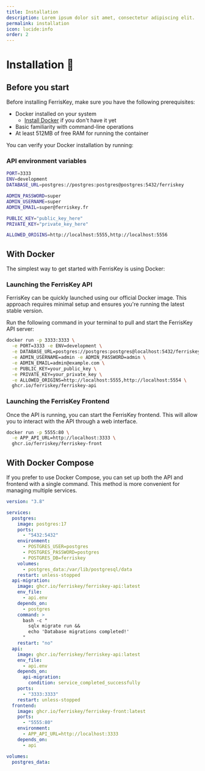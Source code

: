 ```yaml
---
title: Installation
description: Lorem ipsum dolor sit amet, consectetur adipiscing elit.
permalink: installation
icon: lucide:info
order: 2
---
```


# Installation 🚀

## Before you start

Before installing FerrisKey, make sure you have the following prerequisites:

- Docker installed on your system
  - [Install Docker](https://docs.docker.com/get-docker/) if you don't have it yet
- Basic familiarity with command-line operations
- At least 512MB of free RAM for running the container

You can verify your Docker installation by running:

### API environment variables

```bash
PORT=3333
ENV=development
DATABASE_URL=postgres://postgres:postgres@postgres:5432/ferriskey

ADMIN_PASSWORD=super
ADMIN_USERNAME=super
ADMIN_EMAIL=super@ferriskey.fr

PUBLIC_KEY="public_key_here"
PRIVATE_KEY="private_key_here"

ALLOWED_ORIGINS=http://localhost:5555,http://localhost:5556
```

## With Docker

The simplest way to get started with FerrisKey is using Docker:

### Launching the FerrisKey API

FerrisKey can be quickly launched using our official Docker image. This approach requires minimal setup and ensures you're running the latest stable version.

Run the following command in your terminal to pull and start the FerrisKey API server:

```bash
docker run -p 3333:3333 \
  -e PORT=3333 -e ENV=development \
  -e DATABASE_URL=postgres://postgres:postgres@localhost:5432/ferriskey \
  -e ADMIN_USERNAME=admin -e ADMIN_PASSWORD=admin \
  -e ADMIN_EMAIL=admin@example.com \
  -e PUBLIC_KEY=your_public_key \
  -e PRIVATE_KEY=your_private_key \
  -e ALLOWED_ORIGINS=http://localhost:5555,http://localhost:5554 \
  ghcr.io/ferriskey/ferriskey-api
```

### Launching the FerrisKey Frontend

Once the API is running, you can start the FerrisKey frontend. This will allow you to interact with the API through a web interface.

```bash
docker run -p 5555:80 \
  -e APP_API_URL=http://localhost:3333 \
  ghcr.io/ferriskey/ferriskey-front
```


## With Docker Compose

If you prefer to use Docker Compose, you can set up both the API and frontend with a single command. This method is more convenient for managing multiple services.

```yaml
version: "3.8"

services:
  postgres:
    image: postgres:17
    ports:
      - "5432:5432"
    environment:
      - POSTGRES_USER=postgres
      - POSTGRES_PASSWORD=postgres
      - POSTGRES_DB=ferriskey
    volumes:
      - postgres_data:/var/lib/postgresql/data
    restart: unless-stopped
  api-migration:
    image: ghcr.io/ferriskey/ferriskey-api:latest
    env_file:
      - api.env
    depends_on:
      - postgres
    command: >
      bash -c "
        sqlx migrate run &&
        echo 'Database migrations completed!'
      "
    restart: "no"
  api:
    image: ghcr.io/ferriskey/ferriskey-api:latest
    env_file:
      - api.env
    depends_on:
      api-migration:
        condition: service_completed_successfully
    ports:
      - "3333:3333"
    restart: unless-stopped
  frontend:
    image: ghcr.io/ferriskey/ferriskey-front:latest
    ports:
      - "5555:80"
    environment:
      - APP_API_URL=http://localhost:3333
    depends_on:
      - api

volumes:
  postgres_data:
```